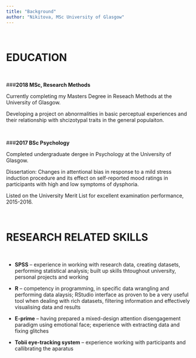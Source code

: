 ```yaml
---
title: "Background"
author: "Nikitova, MSc University of Glasgow"
---
```

<head>
<title>Font Awesome Icons</title>
<meta name="viewport" content="width=device-width, initial-scale=1">
<link rel="stylesheet" href="https://cdnjs.cloudflare.com/ajax/libs/font-awesome/4.7.0/css/font-awesome.min.css">
</head>

<script>
   $(document).ready(function() {
     $head = $('#header');
     $head.prepend('<img src=\"images/UoG.jpg\" style=\"float: right;width: 400px;\"/>')
   });
</script>
<br> 

# <i class="fa fa-graduation-cap"></i> **EDUCATION**
<br> 

###**2018      MSc, Research Methods**


Currently completing my Masters Degree in Reseach Methods at the University of Glasgow.

Developing a project on abnormalities in basic perceptual experiences and their relationship with shcizotypal traits in the general populaiton.

<br>

###**2017      BSc Psychology**


Completed undergraduate dergee in Psychology at the University of Glasgow.

Dissertation: Changes in attentional bias in response to a mild stress induction procedure and its effect on self-reported mood ratings in participants with high and low symptoms of dysphoria.

Listed on the University Merit List for excellent examination performance, 2015-2016.

<br> 

# <i class="fa fa-line-chart"></i> **RESEARCH RELATED SKILLS**
<br>

* **SPSS** – experience in working with research data, creating datasets, performing statistical analysis; built up skills thtoughout university, personal projects and working

* **R** – competency in programming, in specific data wrangling and performing data alaysis; RStudio interface as proven to be a very useful tool when dealing with rich datasets, filtering information and effectively visualising data and results

* **E-prime** –  having prepared a mixed-design attention disengagement paradigm using emotional face; experience with extracting data and fixing glitches

* **Tobii eye-tracking system** – experience working with participants and callibrating the aparatus